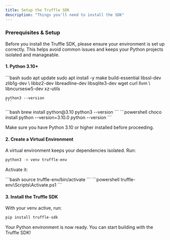 ```yaml
---
title: Setup the Truffle SDK
description: "Things you'll need to install the SDK"
---
```


### Prerequisites & Setup

Before you install the Truffle SDK, please ensure your environment is set up correctly. This helps avoid common issues and keeps your Python projects isolated and manageable.

#### 1. Python 3.10+

<Tabs>
  <Tab title="Ubuntu / Debian">
    ```bash
    sudo apt update
    sudo apt install -y make build-essential libssl-dev zlib1g-dev \
      libbz2-dev libreadline-dev libsqlite3-dev wget curl llvm \
      libncursesw5-dev xz-utils

    python3 --version
    ```
  </Tab>
  <Tab title="macOS">
    ```bash
    brew install python@3.10
    python3 --version
    ```
  </Tab>
  <Tab title="Windows (PowerShell)">
    ```powershell
    choco install python --version=3.10.0
    python --version
    ```
  </Tab>
</Tabs>

<Warning>Make sure you have Python 3.10 or higher installed before proceeding.</Warning>

#### 2. Create a Virtual Environment

A virtual environment keeps your dependencies isolated. Run:

```bash
python3 -m venv truffle-env
```

Activate it:

<Tabs>
  <Tab title="Linux / macOS">
    ```bash
    source truffle-env/bin/activate
    ```
  </Tab>
  <Tab title="Windows (PowerShell)">
    ```powershell
    truffle-env\Scripts\Activate.ps1
    ```
  </Tab>
</Tabs>

#### 3. Install the Truffle SDK

With your venv active, run:

```bash
pip install truffle-sdk
```

<Tip>Your Python environment is now ready. You can start building with the Truffle SDK!</Tip>
